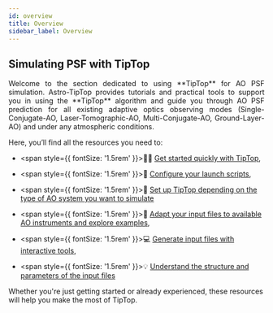 ```yaml
---
id: overview
title: Overview
sidebar_label: Overview
---
```


## Simulating PSF with TipTop
<p align="justify">
Welcome to the section dedicated to using **TipTop** for AO PSF simulation. Astro-TipTop provides tutorials and practical tools to support you in using the **TipTop** algorithm and guide you through AO PSF prediction for all existing adaptive optics observing modes (Single-Conjugate-AO, Laser-Tomographic-AO, Multi-Conjugate-AO, Ground-Layer-AO) and under any atmospheric conditions.

Here, you’ll find all the resources you need to:

- <span style={{ fontSize: '1.5rem' }}>🏃‍➡️</span> [Get started quickly with TipTop](/docs/orion/usage),

- <span style={{ fontSize: '1.5rem' }}>🚀</span> [Configure your launch scripts](/docs/orion/howtosetuplaunchfile),

- <span style={{ fontSize: '1.5rem' }}>🔭</span> [Set up TipTop depending on the type of AO system you want to simulate](/docs/orion/howtosetup)

- <span style={{ fontSize: '1.5rem' }}>🔎</span> [Adapt your input files to available AO instruments and explore examples](/docs/orion/AO_instruments),

- <span style={{ fontSize: '1.5rem' }}>💻</span> [Generate input files with interactive tools](/docs/orion/Interactive_tools),

- <span style={{ fontSize: '1.5rem' }}>💡</span> [Understand the structure and parameters of the input files](/docs/orion/parameterfiles)

Whether you're just getting started or already experienced, these resources will help you make the most of TipTop.
</p>
